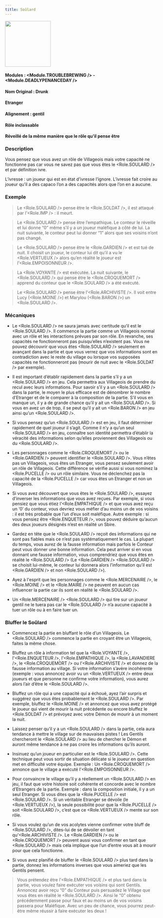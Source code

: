 ```yaml
---
title: Soûlard
---
```



<img src='/img/blood-on-the-clocktower/roles/soulard.png' height='150' />

#### Modules : <Module.TROUBLEBREWING /> - <Module.DEADLYPENANCEDAY />
#### Nom Original : Drunk
#### Etranger
#### Alignement : gentil
#### Rôle inclassable
#### Réveillé de la même manière que le rôle qu'il pense être

### Description

Vous pensez que vous avez un rôle de Villageois mais votre capacité ne fonctionne pas car vous ne savez pas que vous êtes le <Role.SOULARD /> et par définition ivre.

L’ivresse : un joueur qui est en état d’ivresse l’ignore. L’ivresse fait croire au joueur qu’il a des capaco  l’on a des capacités alors que l’on en a aucune.


### Exemple
> Le <Role.SOULARD /> pense être le <Role.SOLDAT />, il est attaqué par l’<Role.IMP /> : il meurt.

> Le <Role.SOULARD /> pense être l’empathique. Le conteur le réveille et lui donne “0” même s’il y a un joueur maléfique à côté de lui. La nuit suivante, le conteur peut lui donner “1” alors que ses voisins n’ont pas changé.

> Le <Role.SOULARD /> pense être le <Role.GARDIEN /> et est tué de nuit. Il choisit un joueur, le conteur lui dit qu’il a vu le <Role.VERTUEUX /> alors qu’en réalité le joueur est l’<Role.EMPOISONNEUR />.

> La <Role.VOYANTE /> est exécutée. La nuit suivante, le <Role.SOULARD /> qui pense être le <Role.CROQUEMORT /> apprend du conteur que le <Role.SOULARD /> a été exécuté.

> Le <Role.SOULARD /> pense être l’<Role.ARCHIVISTE />. Il voit entre Lucy (<Role.MOINE />) et Marylou (<Role.BARON />) un <Role.SOULARD />.

### Mécaniques
- Le <Role.SOULARD /> ne saura jamais avec certitude qu’il est le <Role.SOULARD />. Il commence la partie comme un Villageois normal avec un rôle et les interactions prévues par son rôle. En revanche, ses capacités ne fonctionneront pas puisqu’elles n’existent pas. Vous ne pouvez découvrir que vous êtes <Role.SOULARD /> seulement en avançant dans la partie et que vous verrez que vos informations sont en contradiction avec le reste du village ou lorsque vos supposées capacités ne fonctionneront pas (mourir de nuit avec le <Role.SOLDAT /> par exemple).

- Il est important d’établir rapidement dans la partie s’il y a un <Role.SOULARD /> en jeu. Cela permettra aux Villageois de prendre du recul avec leurs informations. Pour savoir s’il y a un <Role.SOULARD /> dans la partie, le moyen le plus efficace est de dénombrer le nombre d’Etranger et de le comparer à la composition de la partie. S’il vous en manque un, il y a de grande chance qu’il y ait un <Role.SOULARD />. Si vous en avez un de trop, il se peut qu’il y ait un <Role.BARON /> en jeu ainsi qu’un <Role.SOULARD />.

- Si vous pensez qu’un <Role.SOULARD /> est en jeu, il faut déterminer rapidement de quel joueur il s’agit. Comme il n’y a qu’un seul <Role.SOULARD /> en jeu, connaître son identité permettra d’établir la véracité des informations selon qu’elles proviennent des Villageois ou du <Role.SOULARD />.

- Les personnages comme le <Role.CROQUEMORT /> ou le <Role.GARDIEN /> peuvent identifier le <Role.SOULARD />. Vous n’êtes pas un Villageois, vous êtes un Etranger, vous pensez seulement avoir un rôle de Villageois. Cette différence se vérifie aussi si vous nominez la <Role.PUCELLE /> ou un rôle similaire. Vous ne déclenchez pas la capacité de la <Role.PUCELLE /> car vous êtes un Etranger et non un Villageois.

- Si vous avez découvert que vous êtes le <Role.SOULARD />, essayez d’inverser les informations que vous avez reçues. Par exemple, si vous pensiez que vous étiez l’<Role.EMPATHIQUE /> et que vous avez reçu un ‘0’ du conteur, vous devriez vous méfier d’au moins un de vos voisins : il est très probable que l’un d’eux soit maléfique. Autre exemple : si vous pensiez être <Role.ENQUETEUR />, vous pouvez déduire qu’aucun des deux joueurs désignés n’est en réalité un Sbire.

- Gardez en tête que le <Role.SOULARD /> reçoit des informations qui ne sont pas fiables mais ce n’est pas systématiquement le cas. La plupart du temps, vous aurez de la fausse information mais parfois le Conteur peut vous donner une bonne information. Cela peut arriver si en vous donnant une fausse information, vous comprendriez que vous êtes en réalité le <Role.SOULARD /> (Le <Role.GARDIEN /> <Role.SOULARD /> se choisit lui-même, le conteur lui donnera alors l’information qu’il est <Role.GARDIEN /> et non <Role.SOULARD />).

- Ayez à l'esprit que les personnages comme le <Role.MERCENAIRE />, le <Role.MOINE /> et le <Role.MAIRE /> ne peuvent en aucun cas influencer la partie car ils sont en réalité le <Role.SOULARD />.

- Un <Role.MERCENAIRE /> <Role.SOULARD /> qui tire sur un joueur gentil ne le tuera pas car le <Role.SOULARD /> n’a aucune capacité à tuer un rôle ou à en faire tuer un.


### Bluffer le Soûlard

- Commencez la partie en bluffant le rôle d’un Villageois. Le <Role.SOULARD /> commence la partie en croyant être un Villageois, faites la même chose.

- Bluffez un rôle à information tel que la <Role.VOYANTE />, l'<Role.ENQUETEUR />, l’<Role.EMPATHIQUE />, la <Role.LAVANDIERE />, le <Role.CROQUEMORT /> ou l’<Role.ARCHIVISTE /> et donnez de la fausse information au village. Si votre information s’avère incohérente (exemple : vous annoncez avoir vu un <Role.VERTUEUX /> entre deux joueurs et que personne ne confirme votre information), vous aurez alors l’air d’être le <Role.SOULARD />.

- Bluffez un rôle qui a une capacité qui a échoué, ayez l’air surpris et suggérez que vous êtes probablement le <Role.SOULARD />. Par exemple, bluffez le <Role.MOINE /> et annoncez que vous avez protégé le joueur qui vient de mourir la nuit précédente ou encore bluffez le <Role.SOLDAT /> et prévoyez avec votre Démon de mourir à un moment la nuit.

- Laissez penser qu’il y a un <Role.SOULARD /> dans la partie, cela aura tendance à mettre le village sur de mauvaises pistes ! Les Gentils chercheront le <Role.SOULARD /> au lieu de chercher le Démon et auront même tendance à ne pas croire les informations qu’ils auront.

- Insinuez qu’un joueur en particulier est le <Role.SOULARD />. Cette technique peut vous sortir de situation délicate si le joueur en question met en difficulté votre équipe. Exemple : Un <Role.CROQUEMORT /> annonce que le village a exécuté l’<Role.EMPOISONNEUR />.

- Pour convaincre le village qu’il y a réellement un <Role.SOULARD /> en jeu, il faut que votre histoire soit cohérente et concorde avec le nombre d’Etrangers de la partie. Exemple : dans la composition initiale, il y a un seul Etranger. Si vous dites que la <Role.PUCELLE /> est <Role.SOULARD />. Si un véritable Etranger se dévoile (le <Role.VERTUEUX />), la seule possibilité pour que la <Role.PUCELLE /> soit <Role.SOULARD />, c’est que ce <Role.VERTUEUX /> mente sur son rôle.

- Si vous voulez qu’un de vos acolytes vienne confirmer votre bluff de <Role.SOULARD />, dites-lui de se dévoiler en tant qu’<Role.ARCHIVISTE />. Le <Role.GARDIEN /> ou le <Role.CROQUEMORT /> peuvent aussi vous confirmer en tant que <Role.SOULARD /> mais cela implique que l’un d’entre vous ait à mourir pour que cela fonctionne.

- Si vous avez planifié de bluffer le <Role.SOULARD /> plus tard dans la partie, donnez les informations inverses que vous aimeriez que les Gentils pensent.
> Vous prétendez être l’<Role.EMPATHIQUE /> et plus tard dans la partie, vous voulez faire exécuter vos voisins qui sont Gentils. Annoncez avoir reçu “0” du Conteur puis persuadez le Village que vous êtes en réalité le <Role.SOULARD />. Ainsi le “0” obtenu précédemment passe pour faux et au moins un de vos voisins passera pour Maléfique. Avec un peu de chance, vous pourrez peut-être même réussir à faire exécuter les deux !
